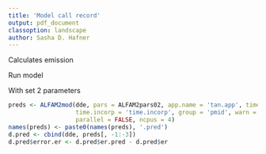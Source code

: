 ```yaml
---
title: 'Model call record'
output: pdf_document
classoption: landscape
author: Sasha D. Hafner
---
```


Calculates emission

Run model 

With set 2 parameters

```r
preds <- ALFAM2mod(dde, pars = ALFAM2pars02, app.name = 'tan.app', time.name = 'ct', 
                   time.incorp = 'time.incorp', group = 'pmid', warn = TRUE, prep = TRUE, 
                   parallel = FALSE, ncpus = 4)
names(preds) <- paste0(names(preds), '.pred')
d.pred <- cbind(dde, preds[, -1:-3])
d.pred$error.er <- d.pred$er.pred - d.pred$er
```
